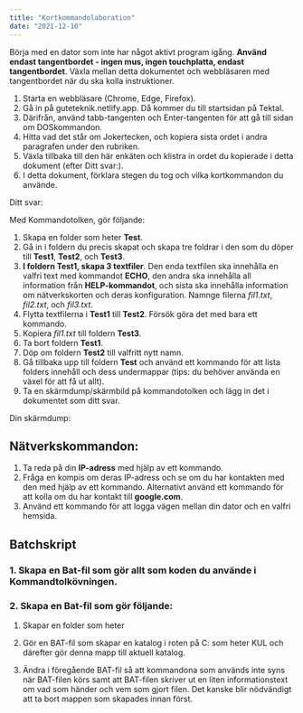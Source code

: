 ```yaml
---
title: "Kortkommandolaboration"
date: "2021-12-10"
---
```



Börja med en dator som inte har något aktivt program igång. **Använd endast tangentbordet - ingen mus, ingen touchplatta, endast tangentbordet**. Växla mellan detta dokumentet och webbläsaren med tangentbordet när du ska kolla instruktioner.

1. Starta en webbläsare (Chrome, Edge, Firefox).
2. Gå in på guteteknik.netlify.app. Då kommer du till startsidan på Tektal.
3. Därifrån, använd tabb-tangenten och Enter-tangenten för att gå till sidan om DOSkommandon.
4. Hitta vad det står om Jokertecken, och kopiera sista ordet i andra paragrafen under den rubriken.
5. Växla tillbaka till den här enkäten och klistra in ordet du kopierade i detta dokument (efter Ditt svar:).
6. I detta dokument, förklara stegen du tog och vilka kortkommandon du använde.

Ditt svar:


Med Kommandotolken, gör följande:

1. Skapa en folder som heter **Test**.
2. Gå in i foldern du precis skapat och skapa tre foldrar i den som du döper till **Test1**, **Test2**, och **Test3**.
3. **I foldern Test1, skapa 3 textfiler**. Den enda textfilen ska innehålla en valfri text med kommandot **ECHO**, den andra ska innehålla all information från **HELP-kommandot**, och sista ska innehålla information om nätverkskorten och deras konfiguration. Namnge filerna _fil1.txt_, _fil2.txt_, och _fil3.txt_.
4. Flytta textfilerna i **Test1** till **Test2**. Försök göra det med bara ett kommando.
5. Kopiera _fil1.txt_ till foldern **Test3**.
6. Ta bort foldern **Test1**.
7. Döp om foldern **Test2** till valfritt nytt namn.
8. Gå tillbaka upp till foldern **Test** och använd ett kommando för att lista folders innehåll och dess undermappar (tips: du behöver använda en växel för att få ut allt).
9. Ta en skärmdump/skärmbild på kommandotolken och lägg in det i dokumentet som ditt svar.

Din skärmdump:



## Nätverkskommandon:

1. Ta reda på din **IP-adress** med hjälp av ett kommando.
2. Fråga en kompis om deras IP-adress och se om du har kontakten med den med hjälp av ett kommando. Alternativt använd ett kommando för att kolla om du har kontakt till **google.com**.
3. Använd ett kommando för att logga vägen mellan din dator och en valfri hemsida.

## Batchskript

### 1. Skapa en Bat-fil som gör allt som koden du använde i Kommandtolkövningen.

### 2. Skapa en Bat-fil som gör följande:

1. Skapar en folder som heter

1. Gör en BAT-fil som skapar en katalog i roten på C: som heter KUL och därefter gör denna mapp till aktuell katalog.
1. Ändra i föregående BAT-fil så att kommandona som används inte syns när BAT-filen körs samt att BAT-filen skriver ut en liten informationstext om vad som händer och vem som gjort filen. Det kanske blir nödvändigt att ta bort mappen som skapades innan först.

